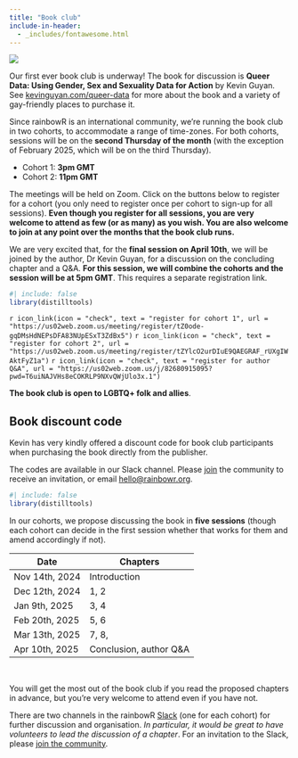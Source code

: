 ```yaml
---
title: "Book club"
include-in-header: 
  - _includes/fontawesome.html
---
```

:::{.aside}
![](images/book-club/queer-data.jpeg)
:::

Our first ever book club is underway! The book for discussion is **Queer Data: Using Gender, Sex and Sexuality Data for Action** by Kevin Guyan. See [kevinguyan.com/queer-data](https://kevinguyan.com/queer-data/){target="_blank"} for more about the book and a variety of gay-friendly places to purchase it.

Since rainbowR is an international community, we're running the book club in two cohorts, to accommodate a range of time-zones. For both cohorts, sessions will be on the **second Thursday of the month** (with the exception of February 2025, which will be on the third Thursday).

- Cohort 1: **3pm GMT**
- Cohort 2: **11pm GMT**

The meetings will be held on Zoom. Click on the buttons below to register for a cohort (you only need to register once per cohort to sign-up for all sessions). **Even though you register for all sessions, you are very welcome to attend as few (or as many) as you wish. You are also welcome to join at any point over the months that the book club runs.** 

We are very excited that, for the **final session on April 10th**, we will be joined by the author, Dr Kevin Guyan, for a discussion on the concluding chapter and a Q&A. **For this session, we will combine the cohorts and the session will be at 5pm GMT**. This requires a separate registration link.

```r
#| include: false
library(distilltools)
```

`r icon_link(icon = "check",
text = "register for cohort 1",
url = "https://us02web.zoom.us/meeting/register/tZ0ode-gqDMsHdNEPsDFA83NUpESxT3ZdBx5")`
`r icon_link(icon = "check",
text = "register for cohort 2",
url = "https://us02web.zoom.us/meeting/register/tZYlcO2urDIuE9QAEGRAF_rUXgIWAktFyZ1a")`
`r icon_link(icon = "check",
text = "register for author Q&A",
url = "https://us02web.zoom.us/j/82680915095?pwd=T6uiNAJVHs8eCOKRLP9NXvQWjUlo3x.1")`

**The book club is open to LGBTQ+ folk and allies**.

:::{.callout-note}
## Book discount code
Kevin has very kindly offered a discount code for book club participants when purchasing the book directly from the publisher. 

The codes are available in our Slack channel. Please [join](https://rainbowr.org/join) the community to receive an invitation, or email [hello@rainbowr.org](mailto:hello@rainbowr.org).
:::

```r
#| include: false
library(distilltools)
```

In our cohorts, we propose discussing the book in **five sessions** (though each cohort can decide in the first session whether that works for them and amend accordingly if not). 

| Date           | Chapters         |
|----------------|------------------|
| Nov 14th, 2024 | Introduction     |
| Dec 12th, 2024 | 1, 2             |
| Jan 9th, 2025  | 3, 4             |
| Feb 20th, 2025 | 5, 6             |
| Mar 13th, 2025 | 7, 8,            |
| Apr 10th, 2025 | Conclusion, author Q&A |

</br>

You will get the most out of the book club if you read the proposed chapters in advance, but you're very welcome to attend even if you have not.

There are two channels in the rainbowR [Slack](https://rainbowr.slack.com) (one for each cohort) for further discussion and organisation. *In particular, it would be great to have volunteers to lead the discussion of a chapter*. For an invitation to the Slack, please [join the community](https://docs.google.com/forms/d/1y7SOWE3IW-fpR_5Cd4mK-CMUpFZ-hvhY4cTj34JqTVE/){target="_blank"}.




